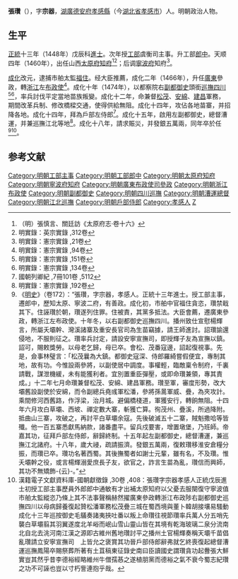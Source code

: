 {{Otheruses|other=名为张瓒的其他人物|张瓒}}
{{Otheruses|other=名为张宗器的其他人物|张宗器}}
{{明清人物信息框
| 姓名 = 張瓚
| 原名 =
| 圖片名稱= 
| 圖片大小 =
| 圖片說明 = 
| 最高職務 = 總督漕運都察院左副都御史
| 國家 = 大明
| 爵位 =
| 籍貫 = [[湖廣承宣布政使司|湖廣承宣布政使司]][[德安府|德安府]][[孝感縣|孝感縣]]
| 族裔 = 
| 旗籍 = 
| 字號 = 字宗器
| 諡號 =
| 出生日期 = 宣德二年（1427年）
| 出生地點 = 
| 逝世日期 = 成化十七年（1481年）
| 逝世地點 =
| 墓葬 =
| 配偶 = 
| 親屬 = 
| 出身 =*正統十三年（1448年）戊辰科同进士出身
| 經歷 =
| 著作 =  
}}
'''張瓚'''（{{bd|1427年||1481年}}），字'''宗器'''，[[湖廣承宣布政使司|湖廣]][[德安府|德安府]][[孝感縣|孝感縣]]（今[[湖北省|湖北省]][[孝感市|孝感市]]）人。明朝政治人物。

==生平 ==
[[正统_(年号)|正統]]十三年（1448年）戊辰科[[進士|進士]]。次年授[[工部|工部]]虞衡司主事。升工部[[郎中_(官职)|郎中]]。天顺四年（1460年），出任山西[[太原府|太原府]][[知府|知府]]<ref>（明）張慎言、關廷訪《太原府志·卷十六》</ref><ref>明實錄：英宗實錄 ,312卷</ref>；后调[[寧波府|寧波府]]知府<ref>明實錄：憲宗實錄 ,21卷</ref>。

[[成化|成化]]改元，逮捕市舶太監[[福住|福住]]。经大臣推薦，成化二年（1466年），升任[[廣東|廣東]]參政，轉[[浙江|浙江]]左[[布政使|布政使]]<ref>明實錄：憲宗實錄 ,94卷</ref>。成化十年（1474年），以都察院右[[副都御史|副都御史]]頭銜[[四川巡撫|巡撫四川]]<ref>明實錄：憲宗實錄 ,151卷</ref><ref>明實錄：憲宗實錄 ,134卷</ref>，率兵討伐平定當地苗族叛變。成化十二年，命兼督[[松茂|松茂]]、[[安綿|安綿]]、[[建昌|建昌]]軍務，期間改革兵制、修改橋樑交通，使得供給無阻。成化十四年，攻佔各地苗寨，并招降各地。成化十四年，拜為戶部左侍郎<ref>國朝列卿紀 ,7冊101卷 ,5112</ref>。成化十五年，啟用左副都御史，總督漕運，并兼巡撫江北等地<ref>明實錄：憲宗實錄 ,192卷</ref>。成化十八年，請求賑災，并發銀五萬兩，同年卒於任<ref>《[[明史|明史]]》（卷172）：“張瓚，字宗器，孝感人。正統十三年進士。授工部主事，遷郎中，歷知太原、寧波二府，有善政。成化初，市舶中官福住貪恣，瓚禁戢其下。住誣瓚於朝，瓚遂列住罪。住被責，其黨多抵法。大臣會薦，遷廣東參政，轉浙江左布政使。十年冬，以右副都御史巡撫四川。播州致仕宣慰楊輝言，所屬夭壩幹、灣溪諸寨及重安長官司為生苗竊據，請王師進討。詔瓚諭還侵地，不服則征之。瓚率兵討定，請設安寧宣撫司，即授輝子友為宣撫以鎮。詔可，賜敕獎勞。以母老乞歸，母已卒。會松、茂番寇邊，詔起復視事。先是，僉事林璧言：「松茂曩為大鎮。都御史寇深、侍郎羅綺嘗假便宜，專制其地，故有功。今惟設兩參將，以副使居中調度。事權輕，臨敵稟令制府，千裏請戰，謀泄機緩，未有能獲利者。宜別置重臣彈壓，或即命瓚兼領，專其責成。」十二年七月命瓚兼督松茂、安綿、建昌軍務。瓚至軍，審度形勢，改大壩舊設副使於安綿，而令副總兵堯彧軍松潘，參將孫暠軍威、疊，為夾攻計。乘間修河西舊路，作浮梁，治月城。避偏橋棧道，軍獲安行，轉餉無阻。十四年六月攻白草壩、西坡、禪定數大寨，斬獲亡算。徇茂州、疊溪，所過降附。抵曲山三寨，攻破之，再討平白草壩余寇。先後破滅五十二寨，賊魁撒哈等皆殲。他一百五寨悉獻馬納款，諸番盡平。留兵戍要害，增置墩堡，乃班師。帝嘉其功，征拜戶部左侍郎，辭歸終制。十五年起左副都御史，總督漕運，兼巡撫江北諸府。十八年，歲大祲，疏請振濟。發銀五萬兩，復敕瓚移淮安倉糧分振，而瓚已卒。瓚功名著西蜀。其後撫蜀者如謝士元輩，雖有名，不及瓚。惟夭壩幹之役，或言楊輝溺愛庶長子友，欲官之，詐言生苗為亂，瓚信而興師，其功不無矯飾-{云}-。”</ref><ref>漢籍電子文獻資料庫-國朝獻徵錄 ,30卷 ,408：張瓚字宗器孝感人正統戊辰進士初授工部主事歷員外郎郎中通敏有才出補太原知府以父憂去服闋復守寧波值市舶太監縱恣乃條上其不法事聲稱赫然擢廣東參政轉浙江布政陟右副都御史巡撫四川以母病歸養復起贊松潘軍務松茂疊三城在蜀西境與董卜韓胡接壤易騷動成化十三年巡按御史毛鸃奏諸夷挾吐番以叛上命瓚往視節瓚率兵萬人分五哨先襲白草壩翦其羽翼遂度北羊峪而岷山雪山靈山皆在其境有乾海玻璃二泉分流南北自北去洮河南江漢之源即古維州舊地瓚討平之播州土官楊輝奏稱天壩千苗倡亂瓚請立安寧宣撫司　上皆允之褒賞其功晉戶部侍郎辭弗就乞終喪復起總督漕運巡撫鳳陽卒賜祭葬所著有土苴稿東征錄史南曰臣讀國史謂瓚貪功起釁張大鮮實豈其然乎昔李德裕經略維州牛僧孺惎之遂植朋黨而德裕之氣不衰今蜀志紀瓚之功不可誣也豈以寸朽訾連抱乎哉。</ref>。

==参考文献==
{{wikisource|明史/卷172}}
{{reflist}}

{{start box}}
{{s-off}}
{{s-before|[[陸阜|陸阜]]}}
{{s-title|明朝寧波府知府|1460年－1466年}}
{{s-after|[[方逵|方逵]]}}
{{end box}}

{{正統十三年戊辰科殿試金榜}}
{{DEFAULTSORT:Zhang张}}
[[Category:明朝工部主事|Category:明朝工部主事]]
[[Category:明朝工部郎中|Category:明朝工部郎中]]
[[Category:明朝太原府知府|Category:明朝太原府知府]]
[[Category:明朝寧波府知府|Category:明朝寧波府知府]]
[[Category:明朝廣東布政使司參政|Category:明朝廣東布政使司參政]]
[[Category:明朝浙江布政使|Category:明朝浙江布政使]]
[[Category:明朝副都御史|Category:明朝副都御史]]
[[Category:明朝四川巡撫|Category:明朝四川巡撫]]
[[Category:明朝漕運總督|Category:明朝漕運總督]]
[[Category:明朝江北巡撫|Category:明朝江北巡撫]]
[[Category:明朝戶部侍郎|Category:明朝戶部侍郎]]
[[Category:孝感人|Category:孝感人]]
[[Category:张姓|Z]]